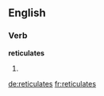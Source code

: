 ==English==

===Verb===
'''reticulates'''

# {{third-person singular of|[[reticulate]]}}

[[de:reticulates]]
[[fr:reticulates]]